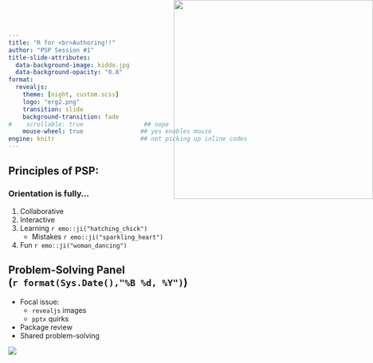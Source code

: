 ```yaml
---
title: "R for <br>Authoring!!"
author: "PSP Session #1"
title-slide-attributes: 
  data-background-image: kiddo.jpg
  data-background-opacity: "0.8"
format: 
  revealjs:
    theme: [night, custom.scss]
    logo: "erg2.png"
    transition: slide
    background-transition: fade
#    scrollable: true                 ## nope
    mouse-wheel: true                ## yes enables mouse
engine: knitr                        ## not picking up inline codes
---
```


## Principles of PSP:

### Orientation is fully... 

1. Collaborative  
2. Interactive 
3. Learning `r emo::ji("hatching_chick")` 
    + Mistakes `r emo::ji("sparkling_heart")`
4. Fun `r emo::ji("woman_dancing")`

<img src="https://media.giphy.com/media/l0MYsYmRd4ZQg2YGQ/giphy.gif"
     width="400" height="400"
     style="position:absolute; right:0px; top:0px;">


## Problem-Solving Panel <br>(`r format(Sys.Date(),"%B %d, %Y")`)

:::: {layout="[60,30]"}

::: {#first-column}

+   Focal issue: 
    + `revealjs` images
    + `pptx` quirks
+   Package review
+   Shared problem-solving

:::

::: {#second-column}
![](polite.png)
:::

::::
